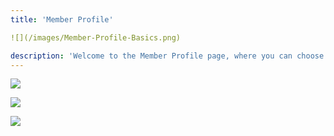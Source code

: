 ```yaml
---
title: 'Member Profile'

![](/images/Member-Profile-Basics.png)

description: 'Welcome to the Member Profile page, where you can choose what data to collect from your members as well as customize your onboarding form questions.'
---
```


![](/images/Member-Profile-Additional.png)

![](/images/Member-Profile-Questions.png)

![](/images/Member-Profile-Question-Templates.png)
